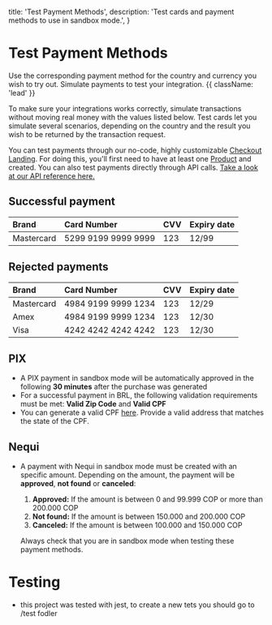 
  title: 'Test Payment Methods',
  description: 'Test cards and payment methods to use in sandbox mode.',
}

# Test Payment Methods

Use the corresponding payment method for the country and currency you wish to try out. Simulate payments to test your integration. {{ className: 'lead' }}

To make sure your integrations works correctly, simulate transactions without moving real money with the values listed below. Test cards let you simulate several scenarios, depending on the country and the result you wish to be returned by the transaction request.

You can test payments through our no-code, highly customizable [Checkout Landing](https://docs.rebill.com/products/checkout-landing). For doing this, you'll first need to have at least one [Product](https://docs.rebill.com/guides/products) and created. You can also test payments directly through API calls. [Take a look at our API reference here.](https://docs.rebill.com/api)

## Successful payment

| Brand      | Card Number         | CVV | Expiry date |
| :--------- | :------------------ | :-- | :---------- |
| Mastercard | 5299 9199 9999 9999 | 123 | 12/99       |

## Rejected payments

| Brand      | Card Number         | CVV | Expiry date |
| :--------- | :------------------ | :-- | :---------- |
| Mastercard | 4984 9199 9999 1234 | 123 | 12/29       |
| Amex| 4984 9199 9999 1234 | 123 | 12/30       |
| Visa| 4242 4242 4242 4242 | 123 | 12/30       |

## PIX

- A PIX payment in sandbox mode will be automatically approved in the following **30 minutes** after the purchase was generated
- For a successful payment in BRL, the following validation requirements must be met: **Valid Zip Code** and **Valid CPF**
- You can generate a valid CPF [here](https://www.4devs.com.br/gerador_de_cpf). Provide a valid address that matches the state of the CPF.
  <PublicImage
    filename="screenshots/apm/pix.gif"
    height={300}
    width={300}
    layout="responsive"
  />

## Nequi

- A payment with Nequi in sandbox mode must be created with an specific amount. Depending on the amount, the payment will be **approved**, **not found** or **canceled**:
  1. **Approved:** If the amount is between 0 and 99.999 COP or more than 200.000 COP
  2. **Not found:** If the amount is between 150.000 and 200.000 COP
  3. **Canceled:** If the amount is between 100.000 and 150.000 COP

  Always check that you are in sandbox mode when testing these payment methods.

# Testing 

- this project was tested with jest, to create a new tets you should go to /test fodler
